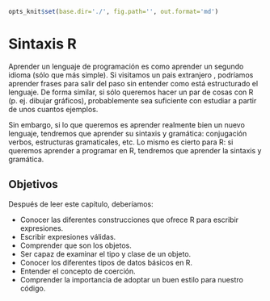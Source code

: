 ```r
opts_knit$set(base.dir='./', fig.path='', out.format='md')
```






# Sintaxis R

Aprender un lenguaje de programación es como aprender un segundo idioma (sólo
que más simple). Si visitamos un pais extranjero , podríamos aprender frases para
salir del paso sin entender como está estructurado el lenguaje. De forma similar,
si sólo queremos hacer un par de cosas con R (p. ej. dibujar gráficos), probablemente
sea suficiente con estudiar a partir de unos cuantos ejemplos.

Sin embargo, si lo que queremos es aprender realmente bien un nuevo lenguaje, tendremos
que aprender su sintaxis y gramática: conjugación verbos, estructuras gramaticales, etc.
Lo mismo es cierto para R: si queremos aprender a programar en R, tendremos que 
aprender la sintaxis y gramática.


## Objetivos

Después de leer este capítulo, deberíamos:

- Conocer las diferentes construcciones que ofrece R para escribir expresiones.
- Escribir expresiones válidas.
- Comprender que son los objetos.
- Ser capaz de examinar el tipo y clase de un objeto.
- Conocer los diferentes tipos de datos básicos en R.
- Entender el concepto de coerción.
- Comprender la importancia de adoptar un buen estilo para nuestro código.
